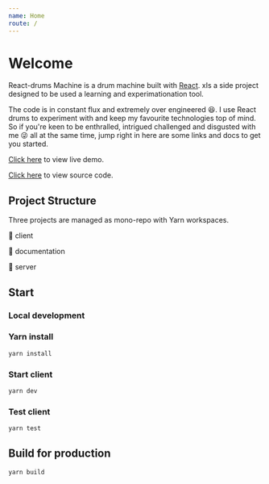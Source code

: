 ```yaml
---
name: Home
route: /
---
```



# Welcome

React-drums Machine is a drum machine built with [React](https://reactjs.org/). xIs a side project designed to be used a learning and experimationation tool.

The code is in constant flux and extremely over engineered 😆. I use React drums to experiment with and keep my favourite technologies top of mind. So if you're keen to be enthralled, intrigued challenged and disgusted with me 😜 all at the same time, jump right in here are some links and docs to get you started.

[Click here](https://react-drum-maschine.netlify.app/) to view live demo.

[Click here](https://github.com/mannuelf/react-drums) to view source code.

## Project Structure

Three projects are managed as mono-repo with Yarn workspaces.

📁 client

📁 documentation

📁 server

## Start

### Local development

### Yarn install

```bash
yarn install
```

### Start client

```bash
yarn dev
```

### Test client

```bash
yarn test
```

## Build for production

```bash
yarn build
```
